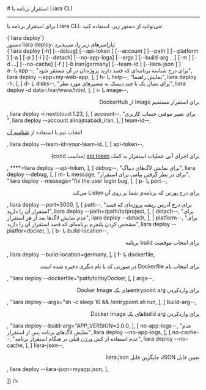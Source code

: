 

<Layout>
<Head>
<title>مستندات استقرار برنامه با Liara CLI - لیارا</title>
<meta property="og:title" content="مستندات خدمات رایانش ابری لیارا" />
<meta property="og:description" content="مستندات مربوط به نحوه استقرار برنامه در رابط کاربری خط فرمان لیارا"  />
</Head>
# استقرار برنامه با Liara CLI
<hr className="mb-2" />

برای 
استقرار برنامه با Liara CLI،
می‌توانید از دستور زیر، استفاده کنید: 

<div className="h-2" />
<div dir="ltr">
<Highlight className='bash'>
{`liara deploy`}
</Highlight>
</div>
<div className="h-2" />
<Asciinema id="deploy-app-using-cli" />


<Section id="command-parameters" title="پارامترهای دستور" />
دستور <Important>liara deploy</Important>، پارامترهای زیر را، می‌پذیرد:

<div className="h-2" />
<div dir="ltr">
<Highlight className='bash'>
{`liara deploy [-h] [--debug] [--api-token <value>]  [--account <value>] [--path
    <value>] [--platform <value>] [-a <value>] [-p <value>] [-i <value>] [--detach] [--no-app-logs] [--args <value>]
    [--build-arg <value>...] [-m <value>] [-d <value>...] [--no-cache] [-f <value>] [-b iran|germany] [--team-id <value>]
    [--liara-json <value>]`}
</Highlight>
</div>

<Table headers={[
  "پارامتر",
  "توضیحات",
  "مثال",
]} data={[
  [
    <Important>a- یا app--</Important>,
    "برای درج  شناسه برنامه‌ای که قصد دارید پروژه‌تان در آن مستقر شود",
    <Important>liara deploy --app=my-web-app</Important>,
  ],
  [
    <Important>h- یا help--</Important>,
    "نمایش راهنما",
    <Important>liara deploy -h</Important>,
  ],
  [
    <Important>d- یا disks--</Important>,
    "برای تصال یک یا چند دیسک به مسیرهای مورد نظر",
    <Important>liara deploy -d data=/var/www/html</Important>,
  ],
  [
    <Important>i- یا image--</Important>,
    <div dir="rtl">
    <p>برای استقرار مستقیم Image از DockerHub</p>
    </div>,
    <Important>liara deploy -i nextcloud:1.23</Important>,
  ],
  [
    <Important>account--</Important>,
    "برای تغییر موقتی حساب کاربری ",
    <Important>liara deploy --account alinajmabadi_iran</Important>,
  ],
   [
    <Important>team-id--</Important>,
    <p>انتخاب تیم با استفاده از <a href="/references/api/about/#team-id" className="text-[#2196f3]">شناسه آن</a></p>,
    <Important>liara deploy --team-id=your-team-id</Important>,
  ],
  [
    <Important>api-token--</Important>,
    <div dir="rtl">
    <p> برای اجرای آنی عملیات استقرار به کمک <a href="/references/api/about" className="text-[#2196f3] ">api token</a> (مناسب ci/cd)</p>
    </div>,
    <Important>****=liara deploy --api-token</Important>,
  ],
  [
    <Important>debug--</Important>,
    "برای نمایش لاگ‌های دیباگ",
    <Important>liara deploy --debug</Important>,
  ],
  [
    <Important>m- یا message</Important>,
    "برای در نظر گرفتن پیامی برای استقرار",
    <Important>"liara deploy --message="fix the user login bug</Important>,
  ],
  [
    <Important>p- یا port--</Important>,
    <div dir="rtl">
    <p>برای درج پورتی که برنامه‌ی شما بر روی آن Listen می‌کند</p>
    </div>,
    <Important>liara deploy --port=3000</Important>,
  ],
  [
    <Important>path--</Important>,
    "برای درج آدرس ریشه پروژه‌ای که قصد استقرار آن را دارید",
    <Important>liara deploy --path=/path/to/project</Important>,
  ],
  [
    <Important>detach--</Important>,
    "برای عدم نمایش لاگ‌ها بعد از هر استقرار",
    <Important>liara deploy --detach</Important>,
  ],
  [
    <Important>platform--</Important>,
    "برای مشخص کردن پلتفرم برنامه‌ای که قصد استقرار آن را دارید",
    <Important>liara deploy --platfor=docker</Important>,
  ],
  [
    <Important>b- یا build-location--</Important>,
    <div dir="rtl">
    <p>برای انتخاب موقعیت build برنامه</p>
    </div>,
    <Important>liara deploy --build-location=germany</Important>,
  ],
  [
    <Important>f- یا dockerfile</Important>,
    <div dir="rtl">
    <p>برای انتخاب نام Dockerfile در صورتی که با نام دیگری ذخیره شده است</p>
    </div>,
    <Important>"liara deploy --dockerfile="path/to/myDocker</Important>,
  ],
  [
    <Important>args--</Important>,
    <div dir="rtl">
    <p>برای واردکردن entrypoint argهای یک Docker Image</p>
    </div>,
    <Important>"liara deploy --args="sh -c sleep 10 && /entrypoint.sh run</Important>,
  ],
  [
    <Important>build-arg--</Important>,
    <div dir="rtl">
    <p>برای واردکردن build argهای یک Docker Image</p>
    </div>,
    <Important>"liara deploy --build-arg="APP_VERSION=2.0.0</Important>,
  ],
  [
    <Important>no-app-logs--</Important>,
    "عدم نمایش لاگ‌های برنامه پس از استقرار",
    <Important>liara deploy --no-app-logs</Important>,
  ],
  [
    <Important>no-cache--</Important>,
    "عدم استفاده از کش ورژن قبلی در هنگام استقرار برنامه",
    <Important>liara deploy --no-cache</Important>,
  ],
  [
    <Important>liara-json--</Important>,
    <div dir="rtl"><p>تعیین فایل JSON جایگزین فایل liara.json</p></div>,
    <Important>liara deploy --liara-json=myapp.json</Important>,
  ],

]} />
<div className="h-3" />

</Layout>